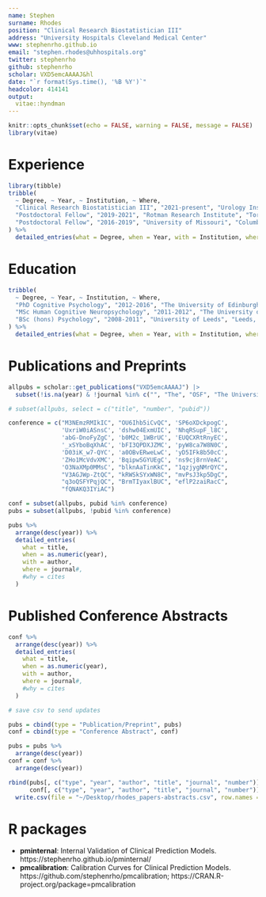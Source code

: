 ```yaml
---
name: Stephen
surname: Rhodes
position: "Clinical Research Biostatistician III"
address: "University Hospitals Cleveland Medical Center"
www: stephenrho.github.io
email: "stephen.rhodes@uhhospitals.org"
twitter: stephenrho
github: stephenrho
scholar: VXD5emcAAAAJ&hl
date: "`r format(Sys.time(), '%B %Y')`"
headcolor: 414141
output: 
  vitae::hyndman
---
```


```r
knitr::opts_chunk$set(echo = FALSE, warning = FALSE, message = FALSE)
library(vitae)
```

# Experience

```r
library(tibble)
tribble(
  ~ Degree, ~ Year, ~ Institution, ~ Where,
  "Clinical Research Biostatistician III", "2021-present", "Urology Institute, University Hospitals Cleveland Medical Center", "Cleveland OH, US",
  "Postdoctoral Fellow", "2019-2021", "Rotman Research Institute", "Toronto ON, CA",
  "Postdoctoral Fellow", "2016-2019", "University of Missouri", "Columbia MO, USA"
) %>% 
  detailed_entries(what = Degree, when = Year, with = Institution, where = Where)
```

# Education

```r
tribble(
  ~ Degree, ~ Year, ~ Institution, ~ Where,
  "PhD Cognitive Psychology", "2012-2016", "The University of Edinburgh", "Edinburgh, UK",
  "MSc Human Cognitive Neuropsychology", "2011-2012", "The University of Edinburgh", "Edinburgh, UK",
  "BSc (hons) Psychology", "2008-2011", "University of Leeds", "Leeds, UK"
) %>% 
  detailed_entries(what = Degree, when = Year, with = Institution, where = Where)
```

# Publications and Preprints

<!-- (see https://scholar.google.com/citations?user=VXD5emcAAAAJ&hl=en for pdfs) -->

```r
allpubs = scholar::get_publications("VXD5emcAAAAJ") |>
  subset(!is.na(year) & !journal %in% c("", "The", "OSF", "The University of Edinburgh", "JOURNAL OF EXPERIMENTAL PSYCHOLOGY-LEARNING MEMORY AND COGNITION") & !(pubid %in% c("zA6iFVUQeVQC", "K3LRdlH-MEoC")))

# subset(allpubs, select = c("title", "number", "pubid"))

conference = c("M3NEmzRMIkIC", "OU6Ihb5iCvQC", 'SP6oXDckpogC',
               'UxriW0iASnsC', 'dshw04ExmUIC', 'NhqRSupF_l8C', 
               'abG-DnoFyZgC', 'b0M2c_1WBrUC', 'EUQCXRtRnyEC',
               '_xSYboBqXhAC', 'bFI3QPDXJZMC', 'pyW8ca7W8N0C',
               'D03iK_w7-QYC', 'a0OBvERweLwC', 'yD5IFk8b50cC',
               'ZHo1McVdvXMC', 'BqipwSGYUEgC', 'ns9cj8rnVeAC',
               'O3NaXMp0MMsC', "blknAaTinKkC", "1qzjygNMrQYC",
               "V3AGJWp-ZtQC", "kRWSkSYxWN8C", "mvPsJ3kp5DgC",
               "q3oQSFYPqjQC", "BrmTIyaxlBUC", "eflP2zaiRacC",
               "fQNAKQ3IYiAC")

conf = subset(allpubs, pubid %in% conference)
pubs = subset(allpubs, !pubid %in% conference)

pubs %>% 
  arrange(desc(year)) %>%
  detailed_entries(
    what = title,
    when = as.numeric(year),
    with = author,
    where = journal#,
    #why = cites
  )

```

# Published Conference Abstracts

```r
conf %>% 
  arrange(desc(year)) %>%
  detailed_entries(
    what = title,
    when = as.numeric(year),
    with = author,
    where = journal#,
    #why = cites
  )
```

```r
# save csv to send updates

pubs = cbind(type = "Publication/Preprint", pubs)
conf = cbind(type = "Conference Abstract", conf)

pubs = pubs %>% 
  arrange(desc(year))
conf = conf %>% 
  arrange(desc(year))

rbind(pubs[, c("type", "year", "author", "title", "journal", "number")],
      conf[, c("type", "year", "author", "title", "journal", "number")]) |>
  write.csv(file = "~/Desktop/rhodes_papers-abstracts.csv", row.names = F, na = "")

```

# R packages

- **pminternal**: Internal Validation of Clinical Prediction Models. https://stephenrho.github.io/pminternal/ 
- **pmcalibration**: Calibration Curves for Clinical Prediction Models. https://github.com/stephenrho/pmcalibration; https://CRAN.R-project.org/package=pmcalibration